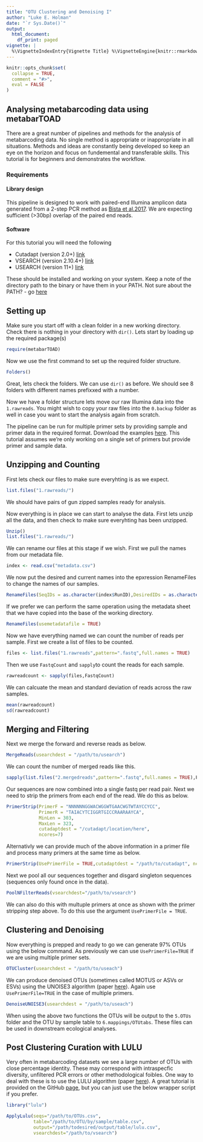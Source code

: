 ```yaml
---
title: "OTU Clustering and Denoising I"
author: "Luke E. Holman"
date: "`r Sys.Date()`"
output:
  html_document:
    df_print: paged
vignette: |
  %\VignetteIndexEntry{Vignette Title} %\VignetteEngine{knitr::rmarkdown} %\VignetteEncoding{UTF-8}
---
```


```r
knitr::opts_chunk$set(
  collapse = TRUE,
  comment = "#>",
  eval = FALSE
)
```

## Analysing metabarcoding data using metabarTOAD
There are a great number of pipelines and methods for the analysis of metabarcoding data. No single method is appropriate or inappropriate in all situations. Methods and ideas are constantly being developed so keep an eye on the horizon and focus on fundemental and transferable skills. 
This tutorial is for beginners and demonstrates the workflow. 

### Requirements
#### Library design
This pipeline is designed to work with paired-end Illumina amplicon data generated from a 2-step PCR method as [Bista et al.2017](https://www.nature.com/articles/ncomms14087). We are expecting sufficient (>30bp) overlap of the paired end reads. 


#### Software
For this tutorial you will need the following 

* Cutadapt (version 2.0+)  [link](https://cutadapt.readthedocs.io/en/stable/installation.html)
* VSEARCH (version 2.10.4+) [link](https://github.com/torognes/vsearch)
* USEARCH (version 11+) [link](https://drive5.com/usearch/download.html)

These should be installed and working on your system. Keep a note of the directory path to the binary or have them in your PATH. Not sure about the PATH? - go [here](http://www.linfo.org/path_env_var.html)


## Setting up 
Make sure you start off with a clean folder in a new working directory. Check there is nothing in your directory with `dir()`. Lets start by loading up the required package(s)

```r
require(metabarTOAD)
```


Now we use the first command to set up the required folder structure. 

```r
Folders()
```

Great, lets check the folders. We can use `dir()` as before. We should see 8 folders with different names prefixxed with a number.

Now we have a folder structure lets move our raw Illumina data into the `1.rawreads`. You might wish to copy your raw files into the `0.backup` folder as well in case you want to start the analysis again from scratch.

The pipeline can be run for multiple primer sets by providing sample and primer data in the required format. Download the examples [here](). This tutorial assumes we're only working on a single set of primers but provide primer and sample data.


## Unzipping and Counting
First lets check our files to make sure everyhting is as we expect.
```r
list.files("1.rawreads/")
```
We should have pairs of gun zipped samples ready for analysis. 


Now everything is in place we can start to analyse the data. First lets unzip all the data, and then check to make sure everyhting has been unzipped. 
```r
Unzip()
list.files("1.rawreads/")
```

We can rename our files at this stage if we wish. First we pull the names from our metadata file.

```r
index <- read.csv("metadata.csv")
```

We now put the desired and current names into the epxression RenameFiles to change the names of our samples.

```r
RenameFiles(SeqIDs = as.character(index$RunID),DesiredIDs = as.character(index$RealID))
```

If we prefer we can perform the same operation using the metadata sheet that we have copied into the base of the working directory. 

```r
RenameFiles(usemetadatafile = TRUE)
```

Now we have everything named we can count the number of reads per sample. First we create a list of files to be counted.

```r
files <- list.files("1.rawreads",pattern=".fastq",full.names = TRUE)
```

Then we use `FastqCount` and `sapply`to count the reads for each sample. 

```r
rawreadcount <- sapply(files,FastqCount)
```

We can calcuate the mean and standard deviation of reads across the raw samples.

```r
mean(rawreadcount)
sd(rawreadcount)
```


## Merging and Filtering

Next we merge the forward and reverse reads as below. 

```r
MergeReads(usearchdest = "/path/to/usearch")
```

We can count the number of merged reads like this. 

```r
sapply(list.files("2.mergedreads",pattern=".fastq",full.names = TRUE),FastqCount)
```

Our sequences are now combined into a single fastq per read pair. Next we need to strip the primers from each end of the read. We do this as below. 

```r
PrimerStrip(PrimerF = "NNNNNNGGWACWGGWTGAACWGTWTAYCCYCC",
            PrimerR = "TAIACYTCIGGRTGICCRAARAAYCA",
            MinLen = 303,
            MaxLen = 323,
            cutadaptdest = "/cutadapt/location/here",
            ncores=7)
```

Alternativly we can provide much of the above information in a primer file and process many primers at the same time as below.

```r
PrimerStrip(UsePrimerFile = TRUE,cutadaptdest = "/path/to/cutadapt", ncores=7)
```

Next we pool all our sequences together and disgard singleton sequences (sequences only found once in the data). 

```r
PoolNFilterReads(vsearchdest="/path/to/vsearch")
```

We can also do this with multuple primers at once as shown with the primer stripping step above. To do this use the argument `UsePrimerFile = TRUE`. 



## Clustering and Denoising 

Now everything is prepped and ready to go we can generate 97% OTUs using the below command. As previously we can use `UsePrimerFile=TRUE` if we are using multiple primer sets.  

```r
OTUCluster(usearchdest = "/path/to/useach")
```


We can produce denoised OTUs (sometimes called MOTUS or ASVs or ESVs) using the UNOISE3 algorithm (paper [here](https://www.biorxiv.org/node/22505.abstract)). Again use `UsePrimerFile=TRUE` in the case of multiple primers.

```r
DenoiseUNOISE3(usearchdest = "/path/to/useach")
```


When using the above two functions the OTUs will be output to the `5.OTUs` folder and the OTU by sample table to `6.mappings/OTUtabs`. These files can be used in downstream ecological analyses.  

## Post Clustering Curation with LULU

Very often in metabarcoding datasets we see a large number of OTUs with close percentage identity. These may correspond with intraspecfic diversity, unfiltered PCR errors or other methodological foibles. One way to deal with these is to use the LULU algorithm (paper [here](https://www.nature.com/articles/s41467-017-01312-x)). A great tutorial is provided on the GitHub [page](https://github.com/tobiasgf/lulu), but you can just use the below wrapper script if you prefer. 

```r
library("lulu")

ApplyLulu(seqs="/path/to/OTUs.csv",
          table="/path/to/OTU/by/sample/table.csv",
          output="/path/todesired/output/table/lulu.csv",
          vsearchdest="/path/to/vsearch")

```



